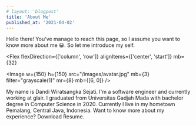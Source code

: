 ```yaml
---
# layout: 'blogpost'
title: 'About Me'
published_at: '2021-04-02'
---
```



Hello there!
You've manage to reach this page, so I assume you want to know more about me 😀.
So let me introduce my self.

<Flex
  flexDirection={['column', 'row']}
  alignItems={['center', 'start']}
  mb={32}
>
  <Image
    w={150}
    h={150}
    src="/images/avatar.jpg"
    mb={3}
    filter="grayscale(1)"
    mr={8}
    mb={[6, 0]}
  />
  <div>
    <Text as="p" lineHeight="28px" mb={3}>
      My name is Dandi Wiratsangka Sejati. I'm a software engineer and currently
      working at <ExternalLink href="https://glair.ai">glair</ExternalLink>.
      I graduated from Universitas Gadjah Mada with bachelor degree in Computer
      Science in 2020. Currently I live in my hometown Pemalang, Central Java,
      Indonesia.
    </Text>
    <Text as="p" lineHeight="28px">
      Want to know more about my experience? <ExternalLink href="/resume.pdf">Download Resume</ExternalLink>.
    </Text>
  </div>
</Flex>

<Author />
